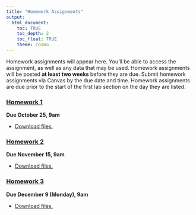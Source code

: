 ```yaml
---
title: "Homework Assignments"
output: 
  html_document:
    toc: TRUE
    toc_depth: 2
    toc_float: TRUE
    theme: cosmo
---
```


Homework assignments will appear here. You'll be able to access the assignment, as well as any data that may be used. Homework assignments will be posted **at least two weeks** before they are due. Submit homework assignments via Canvas by the due date and time. Homework assignments are due prior to the start of the first lab section on the day they are listed. 

### [**Homework 1**](homework/homework_1.html)

**Due October 25, 9am**

- [Download files.](homework/homework-1.zip)


### [**Homework 2**](homework/homework_2.html)

**Due November 15, 9am**

- [Download files.](homework/homework-2.zip)


### [**Homework 3**](homework/homework_3.html)

**Due December 9 (Monday), 9am**

- [Download files.](homework/homework-3.zip)
